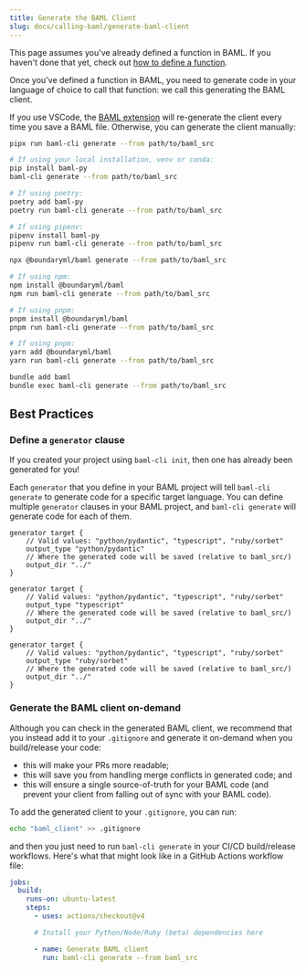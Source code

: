 ```yaml
---
title: Generate the BAML Client
slug: docs/calling-baml/generate-baml-client
---
```



<Info>This page assumes you've already defined a function in BAML. If you
haven't done that yet, check out [how to define a function].</Info>

[how to define a function]: /docs/snippets/functions

Once you've defined a function in BAML, you need to generate code in your
language of choice to call that function: we call this generating the BAML client.

If you use VSCode, the [BAML extension] will re-generate the client every time
you save a BAML file. Otherwise, you can generate the client manually:

[BAML extension]: https://marketplace.visualstudio.com/items?itemName=Boundary.baml-extension

<CodeBlocks>

```bash Python
pipx run baml-cli generate --from path/to/baml_src

# If using your local installation, venv or conda:
pip install baml-py
baml-cli generate --from path/to/baml_src

# If using poetry:
poetry add baml-py
poetry run baml-cli generate --from path/to/baml_src

# If using pipenv:
pipenv install baml-py
pipenv run baml-cli generate --from path/to/baml_src
```

```bash TypeScript
npx @boundaryml/baml generate --from path/to/baml_src

# If using npm:
npm install @boundaryml/baml
npm run baml-cli generate --from path/to/baml_src

# If using pnpm:
pnpm install @boundaryml/baml
pnpm run baml-cli generate --from path/to/baml_src

# If using pnpm:
yarn add @boundaryml/baml
yarn run baml-cli generate --from path/to/baml_src
```

```bash Ruby (beta)
bundle add baml
bundle exec baml-cli generate --from path/to/baml_src
```

</CodeBlocks>

## Best Practices

### Define a `generator` clause

<Tip>If you created your project using `baml-cli init`, then one has already been generated for you!</Tip>

Each `generator` that you define in your BAML project will tell `baml-cli
generate` to generate code for a specific target language. You can define
multiple `generator` clauses in your BAML project, and `baml-cli generate` will
generate code for each of them.

<CodeBlocks>

```baml Python
generator target {
    // Valid values: "python/pydantic", "typescript", "ruby/sorbet"
    output_type "python/pydantic"
    // Where the generated code will be saved (relative to baml_src/)
    output_dir "../"
}
```

```baml TypeScript
generator target {
    // Valid values: "python/pydantic", "typescript", "ruby/sorbet"
    output_type "typescript"
    // Where the generated code will be saved (relative to baml_src/)
    output_dir "../"
}
```

```baml Python
generator target {
    // Valid values: "python/pydantic", "typescript", "ruby/sorbet"
    output_type "ruby/sorbet"
    // Where the generated code will be saved (relative to baml_src/)
    output_dir "../"
}
```

</CodeBlocks>
         

### Generate the BAML client on-demand

Although you can check in the generated BAML client, we recommend that you 
instead add it to your `.gitignore` and generate it on-demand when you
build/release your code:

  - this will make your PRs more readable;
  - this will save you from handling merge conflicts in generated code; and
  - this will ensure a single source-of-truth for your BAML code (and prevent
    your client from falling out of sync with your BAML code).

To add the generated client to your `.gitignore`, you can run:

```bash
echo "baml_client" >> .gitignore
```

and then you just need to run `baml-cli generate` in your CI/CD build/release
workflows. Here's what that might look like in a GitHub Actions workflow file:

```yaml
jobs:
  build:
    runs-on: ubuntu-latest
    steps:
      - uses: actions/checkout@v4

      # Install your Python/Node/Ruby (beta) dependencies here

      - name: Generate BAML client
        run: baml-cli generate --from baml_src
```